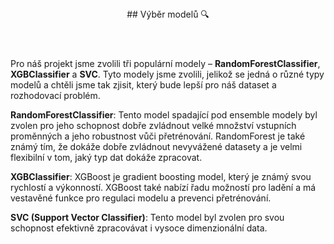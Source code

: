 
<article id="vyberModelu">
  <header style={{marginBottom: "1rem"}}>
    ##  Výběr modelů 🔍
  </header>

Pro náš projekt jsme zvolili tři populární modely – **RandomForestClassifier**, **XGBClassifier** a **SVC**. Tyto modely jsme zvolili, jelikož se jedná o různé typy modelů a chtěli jsme tak zjisit, který bude lepší pro náš dataset a rozhodovací problém.

**RandomForestClassifier**: Tento model spadající pod ensemble modely byl zvolen pro jeho schopnost dobře zvládnout velké množství vstupních proměnných a jeho robustnost vůči přetrénování. RandomForest je také známý tím, že dokáže dobře zvládnout nevyvážené datasety a je velmi flexibilní v tom, jaký typ dat dokáže zpracovat.

**XGBClassifier**: XGBoost je gradient boosting model, který je známý svou rychlostí a výkonností. XGBoost také nabízí řadu možností pro ladění a má vestavěné funkce pro regulaci modelu a prevenci přetrénování.

**SVC (Support Vector Classifier)**: Tento model byl zvolen pro svou schopnost efektivně zpracovávat i vysoce dimenzionální data.
</article>
